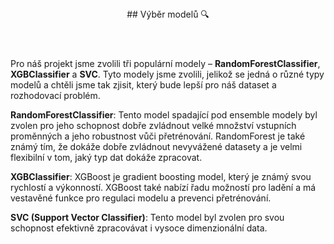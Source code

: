 
<article id="vyberModelu">
  <header style={{marginBottom: "1rem"}}>
    ##  Výběr modelů 🔍
  </header>

Pro náš projekt jsme zvolili tři populární modely – **RandomForestClassifier**, **XGBClassifier** a **SVC**. Tyto modely jsme zvolili, jelikož se jedná o různé typy modelů a chtěli jsme tak zjisit, který bude lepší pro náš dataset a rozhodovací problém.

**RandomForestClassifier**: Tento model spadající pod ensemble modely byl zvolen pro jeho schopnost dobře zvládnout velké množství vstupních proměnných a jeho robustnost vůči přetrénování. RandomForest je také známý tím, že dokáže dobře zvládnout nevyvážené datasety a je velmi flexibilní v tom, jaký typ dat dokáže zpracovat.

**XGBClassifier**: XGBoost je gradient boosting model, který je známý svou rychlostí a výkonností. XGBoost také nabízí řadu možností pro ladění a má vestavěné funkce pro regulaci modelu a prevenci přetrénování.

**SVC (Support Vector Classifier)**: Tento model byl zvolen pro svou schopnost efektivně zpracovávat i vysoce dimenzionální data.
</article>
